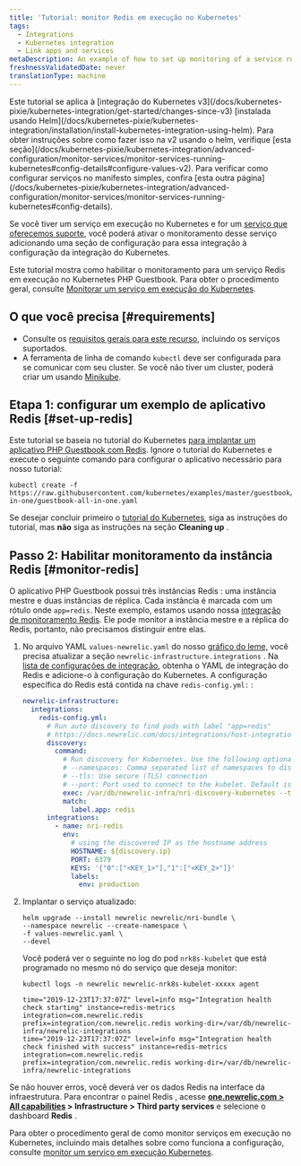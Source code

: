 ```yaml
---
title: 'Tutorial: monitor Redis em execução no Kubernetes'
tags:
  - Integrations
  - Kubernetes integration
  - Link apps and services
metaDescription: An example of how to set up monitoring of a service running on Kubernetes.
freshnessValidatedDate: never
translationType: machine
---
```


<Callout variant="tip">
  Este tutorial se aplica à [integração do Kubernetes v3](/docs/kubernetes-pixie/kubernetes-integration/get-started/changes-since-v3) [instalada usando Helm](/docs/kubernetes-pixie/kubernetes-integration/installation/install-kubernetes-integration-using-helm). Para obter instruções sobre como fazer isso na v2 usando o helm, verifique [esta seção](/docs/kubernetes-pixie/kubernetes-integration/advanced-configuration/monitor-services/monitor-services-running-kubernetes#config-details#configure-values-v2). Para verificar como configurar serviços no manifesto simples, confira [esta outra página](/docs/kubernetes-pixie/kubernetes-integration/advanced-configuration/monitor-services/monitor-services-running-kubernetes#config-details).
</Callout>

Se você tiver um serviço em execução no Kubernetes e for um [serviço que oferecemos suporte](/docs/monitor-service-running-kubernetes#integration-configs), você poderá ativar o monitoramento desse serviço adicionando uma seção de configuração para essa integração à configuração da integração do Kubernetes.

Este tutorial mostra como habilitar o monitoramento para um serviço Redis em execução no Kubernetes PHP Guestbook. Para obter o procedimento geral, consulte [Monitorar um serviço em execução do Kubernetes](/docs/monitor-service-running-kubernetes).

## O que você precisa [#requirements]

* Consulte os [requisitos gerais para este recurso](/docs/monitor-service-running-kubernetes#requirements), incluindo os serviços suportados.
* A ferramenta de linha de comando `kubectl` deve ser configurada para se comunicar com seu cluster. Se você não tiver um cluster, poderá criar um usando [Minikube](https://kubernetes.io/docs/setup/minikube).

## Etapa 1: configurar um exemplo de aplicativo Redis [#set-up-redis]

Este tutorial se baseia no tutorial do Kubernetes [para implantar um aplicativo PHP Guestbook com Redis](https://kubernetes.io/docs/tutorials/stateless-application/guestbook/). Ignore o tutorial do Kubernetes e execute o seguinte comando para configurar o aplicativo necessário para nosso tutorial:

```shell
kubectl create -f https://raw.githubusercontent.com/kubernetes/examples/master/guestbook/all-in-one/guestbook-all-in-one.yaml
```

Se desejar concluir primeiro o [tutorial do Kubernetes](https://kubernetes.io/docs/tutorials/stateless-application/guestbook/), siga as instruções do tutorial, mas **não** siga as instruções na seção <DoNotTranslate>**Cleaning up**</DoNotTranslate> .

## Passo 2: Habilitar monitoramento da instância Redis [#monitor-redis]

O aplicativo PHP Guestbook possui três instâncias Redis : uma instância mestre e duas instâncias de réplica. Cada instância é marcada com um rótulo onde `app=redis`. Neste exemplo, estamos usando nossa [integração de monitoramento Redis](/docs/integrations/host-integrations/host-integrations-list/redis-monitoring-integration). Ele pode monitor a instância mestre e a réplica do Redis, portanto, não precisamos distinguir entre elas.

1. No arquivo YAML `values-newrelic.yaml` do nosso [gráfico do leme,](/docs/kubernetes-pixie/kubernetes-integration/installation/install-kubernetes-integration-using-helm) você precisa atualizar a seção `newrelic-infrastructure.integrations` . Na [lista de configurações de integração](/docs/monitor-service-running-kubernetes#integration-configs), obtenha o YAML de integração do Redis e adicione-o à configuração do Kubernetes. A configuração específica do Redis está contida na chave `redis-config.yml:` :

   ```yaml
   newrelic-infrastructure:
     integrations:
       redis-config.yml:
         # Run auto discovery to find pods with label "app=redis"
         # https://docs.newrelic.com/docs/integrations/host-integrations/installation/container-auto-discovery
         discovery:
           command:
             # Run discovery for Kubernetes. Use the following optional arguments:
             # --namespaces: Comma separated list of namespaces to discover pods on
             # --tls: Use secure (TLS) connection
             # --port: Port used to connect to the kubelet. Default is 10255
             exec: /var/db/newrelic-infra/nri-discovery-kubernetes --tls --port 10250
             match:
               label.app: redis
         integrations:
           - name: nri-redis
             env:
               # using the discovered IP as the hostname address
               HOSTNAME: ${discovery.ip}
               PORT: 6379
               KEYS: '{"0":["<KEY_1>"],"1":["<KEY_2>"]}'
               labels:
                 env: production
   ```

2. Implantar o serviço atualizado:

   ```shell
   helm upgrade --install newrelic newrelic/nri-bundle \
   --namespace newrelic --create-namespace \
   -f values-newrelic.yaml \
   --devel
   ```

   Você poderá ver o seguinte no log do pod `nrk8s-kubelet` que está programado no mesmo nó do serviço que deseja monitor:

   ```shell
   kubectl logs -n newrelic newrelic-nrk8s-kubelet-xxxxx agent
   ```

   ```
   time="2019-12-23T17:37:07Z" level=info msg="Integration health check starting" instance=redis-metrics integration=com.newrelic.redis prefix=integration/com.newrelic.redis working-dir=/var/db/newrelic-infra/newrelic-integrations
   time="2019-12-23T17:37:07Z" level=info msg="Integration health check finished with success" instance=redis-metrics integration=com.newrelic.redis prefix=integration/com.newrelic.redis working-dir=/var/db/newrelic-infra/newrelic-integrations
   ```

Se não houver erros, você deverá ver os dados Redis na interface da infraestrutura. Para encontrar o painel Redis , acesse <DoNotTranslate>**[one.newrelic.com > All capabilities](https://one.newrelic.com/all-capabilities) > Infrastructure > Third party services**</DoNotTranslate> e selecione o dashboard <DoNotTranslate>**Redis**</DoNotTranslate> .

Para obter o procedimento geral de como monitor serviços em execução no Kubernetes, incluindo mais detalhes sobre como funciona a configuração, consulte [monitor um serviço em execução Kubernetes](/docs/monitor-service-running-kubernetes).